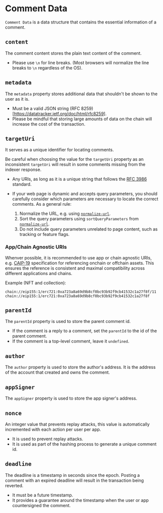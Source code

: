 # Comment Data

`Comment Data` is a data structure that contains the essential information of a comment.

## `content`

The comment content stores the plain text content of the comment.

- Please use `\n` for line breaks. (Most browsers will normalize the line breaks to `\n` regardless of the OS).

## `metadata`

The `metadata` property stores additional data that shouldn't be shown to the user as it is.

- Must be a valid JSON string (RFC 8259)[https://datatracker.ietf.org/doc/html/rfc8259].
- Please be mindful that storing large amounts of data on the chain will increase the cost of the transaction.

## `targetUri`

It serves as a unique identifier for locating comments.

Be careful when choosing the value for the `targetUri` property as an inconsistent `targetUri` will result in some comments missing from the indexer response.

- Any URIs, as long as it is a unique string that follows the [RFC 3986](https://datatracker.ietf.org/doc/html/rfc3986) standard.
- If your web page is dynamic and accepts query parameters, you should carefully consider which parameters are necessary to locate the correct comments. As a general rule:

  1. Normalize the URL, e.g. using [`normalize-url`](https://www.npmjs.com/package/normalize-url).
  1. Sort the query parameters using `sortQueryParameters` from [`normalize-url`](https://www.npmjs.com/package/normalize-url).
  1. Do not include query parameters unrelated to page content, such as tracking or feature flags.

### App/Chain Agnostic URIs

Whenver possible, it is recommended to use app or chain agnostic URIs, e.g. [CAIP-19](https://github.com/ChainAgnostic/namespaces/blob/main/eip155/caip19.md) specification for referencing onchain or offchain assets.
This ensures the reference is consistent and maximal compatibility across different applications and chains.

Example (NFT and collection):

```
chain://eip155:1/erc721:0xa723a8a69d9b8cf0bc93b92f9cb41532c1a27f8f/11
chain://eip155:1/erc721:0xa723a8a69d9b8cf0bc93b92f9cb41532c1a27f8f
```

## `parentId`

The `parentId` property is used to store the parent comment id.

- If the comment is a reply to a comment, set the `parentId` to the id of the parent comment.
- If the comment is a top-level comment, leave it `undefined`.

## `author`

The `author` property is used to store the author's address. It is the address of the account that created and owns the comment.

## `appSigner`

The `appSigner` property is used to store the app signer's address.

## `nonce`

An integer value that prevents replay attacks, this value is automatically incremented with each action per user per app.

- It is used to prevent replay attacks.
- It is used as part of the hashing process to generate a unique comment id.

## `deadline`

The deadline is a timestamp in seconds since the epoch. Posting a comment with an expired deadline will result in the transaction being reverted.

- It must be a future timestamp.
- It provides a guarantee around the timestamp when the user or app countersigned the comment.
